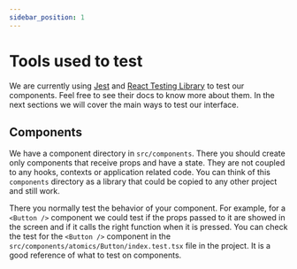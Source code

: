 ```yaml
---
sidebar_position: 1
---
```


# Tools used to test
We are currently using [Jest](https://facebook.github.io/jest/) and [React Testing Library](https://testing-library.com/) to test our components.
Feel free to see their docs to know more about them. In the next sections we will cover the main ways to test our interface.

## Components

We have a component directory in `src/components`. There you should create only components that receive props and have a state.
They are not coupled to any hooks, contexts or application related code.
You can think of this `components` directory as a library that could be copied to any other project and still work.

There you normally test the behavior of your component. For example, for a `<Button />` component we could test if the props passed to it are showed in the screen
and if it calls the right function when it is pressed. You can check the test for the `<Button />` component in the `src/components/atomics/Button/index.test.tsx` file in the project.
It is a good reference of what to test on components.
